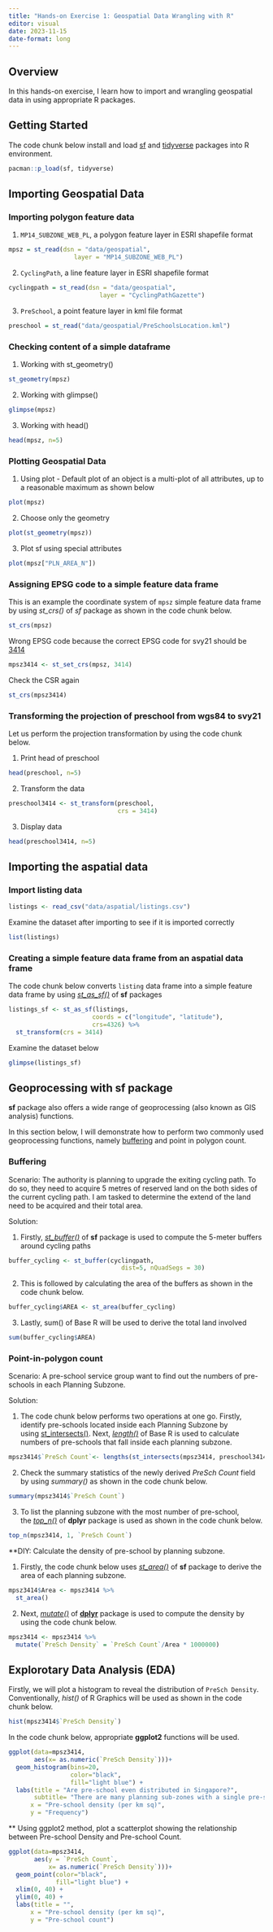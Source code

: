 ```yaml
---
title: "Hands-on Exercise 1: Geospatial Data Wrangling with R"
editor: visual
date: 2023-11-15
date-format: long
---
```


## Overview

In this hands-on exercise, I learn how to import and wrangling geospatial data in using appropriate R packages.

## Getting Started

The code chunk below install and load [sf](https://r-spatial.github.io/sf/) and [tidyverse](https://www.tidyverse.org/) packages into R environment.

```r
pacman::p_load(sf, tidyverse)
```

## Importing Geospatial Data

### Importing polygon feature data

1.  `MP14_SUBZONE_WEB_PL`, a polygon feature layer in ESRI shapefile format

```r
mpsz = st_read(dsn = "data/geospatial", 
                  layer = "MP14_SUBZONE_WEB_PL")
```

2.  `CyclingPath`, a line feature layer in ESRI shapefile format

```r
cyclingpath = st_read(dsn = "data/geospatial", 
                         layer = "CyclingPathGazette")
```

3.  `PreSchool`, a point feature layer in kml file format

```r
preschool = st_read("data/geospatial/PreSchoolsLocation.kml")
```

### Checking content of a simple dataframe

1.  Working with st_geometry()

```r
st_geometry(mpsz)
```

2.  Working with glimpse()

```r
glimpse(mpsz)
```

3.  Working with head()

```r
head(mpsz, n=5) 
```

### Plotting Geospatial Data

1.  Using plot - Default plot of an object is a multi-plot of all attributes, up to a reasonable maximum as shown below

```r
plot(mpsz)
```

2.  Choose only the geometry

```r
plot(st_geometry(mpsz))
```

3.  Plot sf using special attributes

```r
plot(mpsz["PLN_AREA_N"])
```

### Assigning EPSG code to a simple feature data frame

This is an example the coordinate system of `mpsz` simple feature data frame by using *st_crs()* of *sf* package as shown in the code chunk below.

```r
st_crs(mpsz)
```

Wrong EPSG code because the correct EPSG code for svy21 should be [3414](https://epsg.io/3414)

```r
mpsz3414 <- st_set_crs(mpsz, 3414)
```

Check the CSR again

```r
st_crs(mpsz3414)
```

### Transforming the projection of preschool from wgs84 to svy21

Let us perform the projection transformation by using the code chunk below.

1.  Print head of preschool

```r
head(preschool, n=5)
```

2.  Transform the data

```r
preschool3414 <- st_transform(preschool, 
                              crs = 3414)
```

3.  Display data

```r
head(preschool3414, n=5)
```

## Importing the aspatial data

### Import listing data

```r
listings <- read_csv("data/aspatial/listings.csv")
```

Examine the dataset after importing to see if it is imported correctly

```r
list(listings) 
```

### Creating a simple feature data frame from an aspatial data frame

The code chunk below converts `listing` data frame into a simple feature data frame by using [*st_as_sf()*](https://r-spatial.github.io/sf/reference/st_as_sf.html) of **sf** packages

```r
listings_sf <- st_as_sf(listings, 
                       coords = c("longitude", "latitude"),
                       crs=4326) %>%
  st_transform(crs = 3414)
```

Examine the dataset below

```r
glimpse(listings_sf)
```

## Geoprocessing with sf package

**sf** package also offers a wide range of geoprocessing (also known as GIS analysis) functions.

In this section below, I will demonstrate how to perform two commonly used geoprocessing functions, namely [buffering](https://www.gislounge.com/buffers-in-gis/) and point in polygon count.

### Buffering

Scenario: The authority is planning to upgrade the exiting cycling path. To do so, they need to acquire 5 metres of reserved land on the both sides of the current cycling path. I am tasked to determine the extend of the land need to be acquired and their total area.

Solution:

1.  Firstly, [*st_buffer()*](https://r-spatial.github.io/sf/reference/geos_unary.html) of **sf** package is used to compute the 5-meter buffers around cycling paths

```r
buffer_cycling <- st_buffer(cyclingpath, 
                               dist=5, nQuadSegs = 30)
```

2.  This is followed by calculating the area of the buffers as shown in the code chunk below.

```r
buffer_cycling$AREA <- st_area(buffer_cycling)
```

3.  Lastly, sum() of Base R will be used to derive the total land involved

```r
sum(buffer_cycling$AREA)
```

### Point-in-polygon count

Scenario: A pre-school service group want to find out the numbers of pre-schools in each Planning Subzone.

Solution:

1.  The code chunk below performs two operations at one go. Firstly, identify pre-schools located inside each Planning Subzone by using [st_intersects()](https://r-spatial.github.io/sf/reference/geos_binary_pred.html). Next, [*length()*](https://www.rdocumentation.org/packages/base/versions/3.6.2/topics/length) of Base R is used to calculate numbers of pre-schools that fall inside each planning subzone.

```r
mpsz3414$`PreSch Count`<- lengths(st_intersects(mpsz3414, preschool3414))
```

2.  Check the summary statistics of the newly derived *PreSch Count* field by using *summary()* as shown in the code chunk below.

```r
summary(mpsz3414$`PreSch Count`)
```

3.  To list the planning subzone with the most number of pre-school, the [*top_n()*](https://dplyr.tidyverse.org/reference/top_n.html) of **dplyr** package is used as shown in the code chunk below.

```r
top_n(mpsz3414, 1, `PreSch Count`)
```

\*\*DIY: Calculate the density of pre-school by planning subzone.

1.  Firstly, the code chunk below uses [*st_area()*](https://r-spatial.github.io/sf/reference/geos_measures.html) of **sf** package to derive the area of each planning subzone.

```r
mpsz3414$Area <- mpsz3414 %>%
  st_area()
```

2.  Next, [*mutate()*](https://dplyr.tidyverse.org/reference/mutate.html) of [**dplyr**](https://dplyr.tidyverse.org/) package is used to compute the density by using the code chunk below.

```r
mpsz3414 <- mpsz3414 %>%
  mutate(`PreSch Density` = `PreSch Count`/Area * 1000000)
```

## Explorotary Data Analysis (EDA)

Firstly, we will plot a histogram to reveal the distribution of `PreSch Density`. Conventionally, *hist()* of R Graphics will be used as shown in the code chunk below.

```r
hist(mpsz3414$`PreSch Density`)
```

In the code chunk below, appropriate **ggplot2** functions will be used.

```r
ggplot(data=mpsz3414, 
       aes(x= as.numeric(`PreSch Density`)))+
  geom_histogram(bins=20, 
                 color="black", 
                 fill="light blue") +
  labs(title = "Are pre-school even distributed in Singapore?",
       subtitle= "There are many planning sub-zones with a single pre-school, on the other hand, \nthere are two planning sub-zones with at least 20 pre-schools",
      x = "Pre-school density (per km sq)",
      y = "Frequency")
```

\*\* Using ggplot2 method, plot a scatterplot showing the relationship between Pre-school Density and Pre-school Count.

```r
ggplot(data=mpsz3414, 
       aes(y = `PreSch Count`, 
           x= as.numeric(`PreSch Density`)))+
  geom_point(color="black", 
             fill="light blue") +
  xlim(0, 40) +
  ylim(0, 40) +
  labs(title = "",
      x = "Pre-school density (per km sq)",
      y = "Pre-school count")
```
